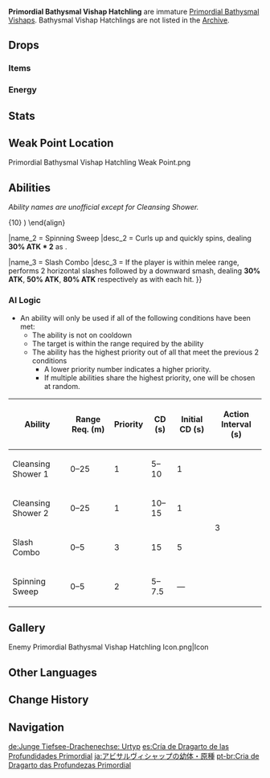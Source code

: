 {{Enemy Infobox
|image    = Enemy Primordial Bathysmal Vishap Hatchling.png
|type     = Elite Enemies
|family   = Mystical Beasts
|group    = Bathysmal Vishaps
|location = [[Enkanomiya]]
|dmgtype  = Physical
|dmgtype2 = Hydro
|weakpoint = yes
|ability1 = Energy Drain
|ability2 = HP Loss
}}
'''Primordial Bathysmal Vishap Hatchling''' are immature [[Primordial Bathysmal Vishap]]s. Bathysmal Vishap Hatchlings are not listed in the [[Archive]].

==Drops==
===Items===
{{Drops Table|type=Vishap Hatchlings}}

===Energy===
{{Energy Drops
|type  = Hydro
|hp1   = 60
|p1    = 1
|hp2   = 0
|p2    = 1
}}

==Stats==
{{Enemy Stats
|phys_res  = 30%
|hydro_res = 20%

|hp_ratio  = 4
|hp_type   = 2
|atk_ratio = 2
}}

==Weak Point Location==
<gallery>
Primordial Bathysmal Vishap Hatchling Weak Point.png
</gallery>

==Abilities==
''Ability names are unofficial except for Cleansing Shower.''

{{Enemy Attacks
|name_1 = Cleansing Shower
|desc_1 = Forms an orb within their mouth and launches it at the player. On hit, the orb deals '''50% ATK''' as {{Color|Hydro DMG}} and drains 10 [[Energy]] from the active character. If the active character has less than 10 Energy, inflicts [[HP Loss]].
* The HP Loss is calculated as:<br><math>\begin{align} \text{HP Loss} = {} & ( 14 \% \times \text{Character Max HP} + 200 ) \\
& \times ( 1 - \frac{\text{Remaining Energy}}{10} ) \end{align}</math>

|name_2 = Spinning Sweep
|desc_2 = Curls up and quickly spins, dealing '''30% ATK * 2''' as {{Color|Hydro DMG}}.

|name_3 = Slash Combo
|desc_3 = If the player is within melee range, performs 2 horizontal slashes followed by a downward smash, dealing '''30% ATK''', '''50% ATK''', '''80% ATK''' respectively as {{Color|Physical DMG}} with each hit.
}}

===AI Logic===
{{See also|Cooldown#Enemy Cooldowns}}
* An ability will only be used if all of the following conditions have been met:
** The ability is not on cooldown
** The target is within the range required by the ability
** The ability has the highest priority out of all that meet the previous 2 conditions
*** A lower priority number indicates a higher priority.
*** If multiple abilities share the highest priority, one will be chosen at random.

{| class="wikitable"
! Ability !! Range Req. (m) !! Priority !! CD (s) !! Initial CD (s) !! Action Interval (s)
|-
| Cleansing Shower 1 || 0–25 || 1 || 5–10 || 1 || rowspan="4" | 3
|-
| Cleansing Shower 2 || 0–25 || 1 || 10–15 || 1
|-
| Slash Combo || 0–5 || 3 || 15 || 5
|-
| Spinning Sweep || 0–5 || 2 || 5–7.5 || &mdash;
|}

==Gallery==
<gallery>
Enemy Primordial Bathysmal Vishap Hatchling Icon.png|Icon
</gallery>

==Other Languages==
{{Other Languages
|en      = Primordial Bathysmal Vishap Hatchling
|zhs     = 深海龙蜥幼体・原种
|zhs_rm  = Shēnhǎi Lóngxī Yòutǐ - Yuánzhǒng
|zht     = 深海龍蜥幼體・原種
|zht_rm  = Shēnhǎi Lóngxī Yòutǐ - Yuánzhǒng
|zh_tl   = Deep Sea {{Lex|Vishap|zh}} Hatchling - Original Species
|ja      = アビサルヴィシャップの幼体・原種
|ja_rm   = Abisaru Vishappu no Youtai - Genshu{{Assumed}}
|ja_tl   = Abyssal Vishap Hatchling - Original Breed
|ko      = 심해 용 도마뱀 유체・원종
|ko_tl   = Deep Sea {{Lex|Vishap|ko}} Hatchling - Protoplast
|es      = Cría de Dragarto de las Profundidades Primordial
|es_tl   = {{Lex|Vishap|es}} Whelp of the Primordial Depths
|fr      = Élémentosaure abyssal primordial : nouveau-né
|fr_tl   = Primordial Abyssal {{Lex|Vishap|fr}}: Newborn
|ru      = Молодой вишап глубин: Исток
|ru_tl   = Young {{Lex|Bathysmal Vishap|ru}}: Origin
|th      = Primordial Bathysmal Vishap Hatchling
|vi      = Rồng Biển Sâu Con - Nguyên Thủy
|vi_tl   = Deep Sea {{Lex|Vishap|vi}} Hatchling -  Primordial
|de      = Junge Tiefsee-Drachenechse – Urtyp
|de_tl   = Young Deep Sea {{Lex|Vishap|de}} - Original Type
|id      = Primordial Bathysmal Vishap Hatchling
|pt      = Cria de Dragarto das Profundezas Primordial
|pt_tl   = <!--use {{Lex|Vishap|pt}}-->
|tr      = Ezeli Su Ejderi Yavrusu
|tr_tl   = Eternal Water Dragon Cub
|it      = Cucciolo di Elementosauro abissale primordiale
|it_tl   = Primordial Abyssal {{Lex|Vishap|it}} Cub
}}

==Change History==
{{Change History|2.4}}

==Navigation==
{{Enemy Navbox|elite}}

[[de:Junge Tiefsee-Drachenechse: Urtyp]]
[[es:Cría de Dragarto de las Profundidades Primordial]]
[[ja:アビサルヴィシャップの幼体・原種]]
[[pt-br:Cria de Dragarto das Profundezas Primordial]]